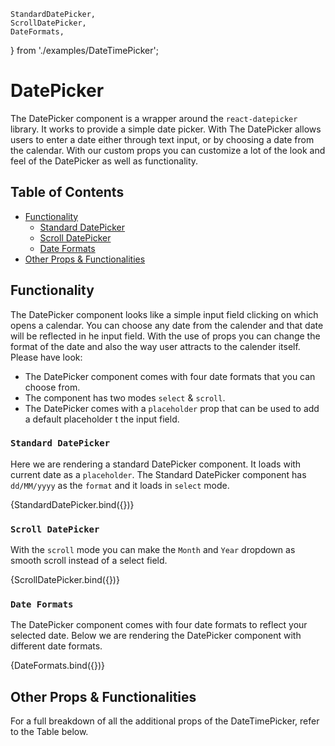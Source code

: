 
    StandardDatePicker,
    ScrollDatePicker,
    DateFormats,
} from './examples/DateTimePicker';

<Meta title="Layout/DateTimePicker" component={DateTimePicker} />

# DatePicker

The DatePicker component is a wrapper around the `react-datepicker` library. It works to provide a simple date picker.
With The DatePicker allows users to enter a date either through text input, or by choosing a date from the calendar.
With our custom props you can customize a lot of the look and feel of the DatePicker as well as functionality.

## Table of Contents

- [Functionality](#functionality)
    - [Standard DatePicker](#standard-datepicker)
    - [Scroll DatePicker](#alert-datepicker)
    - [Date Formats](#date-formats)
- [Other Props & Functionalities](#other-props--functionalities)

## Functionality

The DatePicker component looks like a simple input field clicking on which opens a calendar.
You can choose any date from the calender and that date will be reflected in he input field.
With the use of props you can change the format of the date and also the way user attracts to the calender itself.
Please have look:

- The DatePicker component comes with four date formats that you can choose from.
- The component has two modes `select` & `scroll`.
- The DatePicker comes with a `placeholder` prop that can be used to add a default placeholder t the input field.

### `Standard DatePicker`

Here we are rendering a standard DatePicker component. It loads with current date as a `placeholder`.
The Standard DatePicker component has `dd/MM/yyyy` as the `format` and it loads in `select` mode.

<Canvas>
    <Story name="Standard DatePicker" args={{  }}>
        {StandardDatePicker.bind({})}
    </Story>
</Canvas>

### `Scroll DatePicker`

With the `scroll` mode you can make the `Month` and `Year` dropdown as smooth scroll instead of a select field.

<Canvas>
    <Story name="Scroll DatePicker" args={{ mode: 'scroll' }}>
        {ScrollDatePicker.bind({})}
    </Story>
</Canvas>

### `Date Formats`

The DatePicker component comes with four date formats to reflect your selected date.
Below we are rendering the DatePicker component with different date formats.

<Canvas>
    <Story name="Date Formats">
        {DateFormats.bind({})}
    </Story>
</Canvas>

## Other Props & Functionalities

For a full breakdown of all the additional props of the DateTimePicker, refer to the Table below.

<ArgsTable of={DateTimePicker} />
